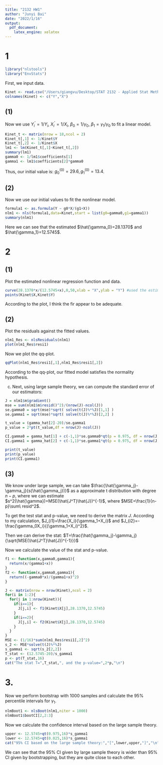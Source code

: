 ```yaml
---
title: "2132 HW1"
author: "Junyi Bai"
date: "2022/1/16"
output:
  pdf_document:
    latex_engine: xelatex
---
```


1
=========

```r
library("nlstools")
library("EnvStats")
```


First, we input data.
```r
Kinet <- read.csv("/Users/giangvu/Desktop/STAT 2132 - Applied Stat Method 2/SPR22/hw/13.10.csv",header = T)
colnames(Kinet) <- c("Y","X")
```

(1)
---------
Now we use $Y_i^{\prime}=1/Y_i,\ X_i^{\prime}=1/X_i,\ \beta_0=1/\gamma_0,\ \beta_1=\gamma_1/\gamma_0$ to fit a linear model. 
```r
Kinet_t <- matrix(nrow = 18,ncol = 2)
Kinet_t[,1] <- 1/Kinet$Y
Kinet_t[,2] <- 1/Kinet$X
lm1 <- lm(Kinet_t[,1]~Kinet_t[,2])
summary(lm1)
gamma0 <- 1/lm1$coefficients[1]
gamma1 <- lm1$coefficients[2]*gamma0
```

Thus, our initial value is: $g_0^{(0)}=29.6, g_1^{(0)}=13.4$.

(2)
-------

Now we use our initial values to fit the nonlinear model.
```r
formula1 <- as.formula(Y ~ g0*X/(g1+X))
nlm1 <- nls(formula1,data=Kinet,start = list(g0=gamma0,g1=gamma1))
summary(nlm1)
```

Here we can see that the estimated $\hat{\gamma_0}=28.1370$ and $\hat{\gamma_1}=12.5745$.

\newpage

2
=======

(1)
--------

Plot the estimated nonlinear regression function and data.
```r
curve(28.1370*x/(12.5745+x),0,50,xlab = "X",ylab = "Y") #used the estimates from the nls above
points(Kinet$X,Kinet$Y)
```

According to the plot, I think the fir appear to be adequate.

(2)
------

Plot the residuals against the fitted values.
```r
nlm1_Res <- nlsResiduals(nlm1)
plot(nlm1_Res$resi1)
```
Now we plot the qq-plot.
```r
qqPlot(nlm1_Res$resi1[,1],nlm1_Res$resi1[,2])
```

According to the qq-plot, our fitted model satisfies the normality hypothesis.

c) Next, using large sample theory, we can compute the standard error of our estimators:


```r
J = nlm1$m$gradient()
mse = sum(nlm1$m$resid()^2)/(nrow(J)-ncol(J))
se.gamma0 = sqrt(mse)*sqrt( solve(t(J)%*%J)[1,1] )
se.gamma1 = sqrt(mse)*sqrt( solve(t(J)%*%J)[2,2] )

t_value = (gamma_hat[2]-20)/se.gamma1
p_value = 2*pt(t_value,df = nrow(J)-ncol(J))

CI.gamma0 = gamma_hat[1] + c(-1,1)*se.gamma0*qt(p = 0.975, df = nrow(J)-ncol(J))
CI.gamma1 = gamma_hat[2] + c(-1,1)*se.gamma1*qt(p = 0.975, df = nrow(J)-ncol(J))

print(t_value)
print(p_value)
print(CI.gamma1)
```

(3)
-----

We know under large sample, we can take $\frac{\hat{\gamma_j}-\gamma_j}{s(\hat{\gamma_j})}$ as a approximate t distribution with degree $n-p$, where we can estimate $s^2(\hat{\gamma})=MSE(\hat{J^T}\hat{J})^{-1}$, where $MSE=\frac{1}{n-p}\sum\ resid^2$.

To get the test stat and p-value, we need to derive the matrix $J$. According to my calculation, $J_{i1}=\frac{X_i}{\gamma_1+X_i}$ and $J_{i2}=-\frac{\gamma_0X_i}{(\gamma_1+X_i)^2}$.

Then we can derive the stat: $T=\frac{\hat{\gamma_j}-\gamma_j}{\sqrt{MSE(\hat{J^T}\hat{J})^{-1}}}$

Now we calculate the value of the stat and p-value.

```r
f1 <- function(x,gamma0,gamma1){
  return(x/(gamma1+x))
}
f2 <- function(x,gamma0,gamma1){
  return((-gamma0*x)/(gamma1+x)^2)
}

J <- matrix(nrow = nrow(Kinet),ncol = 2)
for(i in 1:2){
  for(j in 1:nrow(Kinet)){
    if(i==1){
      J[j,i] <- f1(Kinet$X[j],28.1370,12.5745)
    }
    if(i==2){
      J[j,i] <- f2(Kinet$X[j],28.1370,12.5745)
    }
  }
}
MSE <- (1/16)*sum(nlm1_Res$resi1[,2]^2)
s_2 <- MSE*solve(t(J)%*%J)
s_gamma1 <- sqrt(s_2[2,2])
T_stat <- (12.5745-20)/s_gamma1
p <- pt(T_stat,16)
cat("The stat T=",T_stat,", and the p-value=",2*p,"\n")
```

\newpage

3.
=====

Now we perform bootstrap with 1000 samples and calculate the 95% percentile intervals for $\gamma_1$.
```r
nlmBoot1 <- nlsBoot(nlm1,niter = 1000)
nlmBoot1$bootCI[2,2:3]
```

Now we calculate the confidence interval based on the large sample theory.
```r
upper <- 12.5745+qt(0.975,16)*s_gamma1
lower <- 12.5745+qt(0.025,16)*s_gamma1
cat("95% CI based on the large sample theory:","[",lower,upper,"]","\n")
```

We can see that the 95% CI given by large sample theory is wider than 95% CI given by bootstrapping, but they are quite close to each other.

